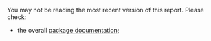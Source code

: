 You may not be reading the most recent version of this report. Please check:

 * the overall [package documentation](https://cfsotago.github.io/GREENGridData/);

